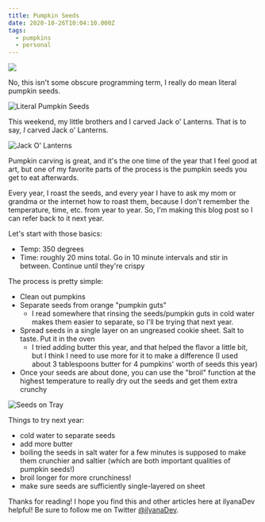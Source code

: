 ```yaml
---
title: Pumpkin Seeds
date: 2020-10-26T10:04:10.000Z
tags:
  - pumpkins
  - personal
---
```


![](pumpkin-seeds-title.png)

No, this isn't some obscure programming term, I really do mean literal pumpkin seeds.

![Literal Pumpkin Seeds](pumpkin-seeds-stringy.png "Pumpkin seeds... literally")

This weekend, my little brothers and I carved Jack o' Lanterns. That is to say, *I* carved Jack o' Lanterns.

![Jack O' Lanterns](jackolanterns.png "Cat, Among Us astronaut, and two spooky faces")

Pumpkin carving is great, and it's the one time of the year that I feel good at art, but one of my favorite parts of the process is the pumpkin seeds you get to eat afterwards.

Every year, I roast the seeds, and every year I have to ask my mom or grandma or the internet how to roast them, because I don't remember the temperature, time, etc. from year to year. So, I'm making this blog post so I can refer back to it next year.

Let's start with those basics:

* Temp: 350 degrees
* Time: roughly 20 mins total. Go in 10 minute intervals and stir in between. Continue until they're crispy

The process is pretty simple:

* Clean out pumpkins
* Separate seeds from orange "pumpkin guts"
  * I read somewhere that rinsing the seeds/pumpkin guts in cold water makes them easier to separate, so I'll be trying that next year.
* Spread seeds in a single layer on an ungreased cookie sheet. Salt to taste. Put it in the oven
  * I tried adding butter this year, and that helped the flavor a little bit, but I think I need to use more for it to make a difference (I used about 3 tablespoons butter for 4 pumpkins' worth of seeds this year)
* Once your seeds are about done, you can use the "broil" function at the highest temperature to really dry out the seeds and get them extra crunchy

![Seeds on Tray](pumpkin-seeds.png "Seeds mid-roasting. Not as single-layered as they should have been")

Things to try next year:

* cold water to separate seeds
* add more butter
* boiling the seeds in salt water for a few minutes is supposed to make them crunchier and saltier (which are both important qualities of pumpkin seeds!)
* broil longer for more crunchiness!
* make sure seeds are sufficiently single-layered on sheet

Thanks for reading! I hope you find this and other articles here at ilyanaDev helpful! Be sure to follow me on Twitter [@ilyanaDev](https://twitter.com/ilyanaDev).
